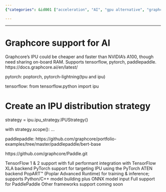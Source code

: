 ```yaml
---
{"categories": &id001 ["acceleration", "AI", "gpu alternative", "graphcore", "hardware"], "category": "Technology", "date": "2023-12-22 23:52:59", "description": "Graphcore's Innovative Processing Unit (IPU) is a highly efficient and faster solution compared to NVIDIA's A100. It offers full performance integration with popular frameworks such as TensorFlow, PyTorch, and PaddlePaddle. Graphcore provides open-source resources for these frameworks and features on-board RAM sharing capabilities, making it a cost-effective and quicker alternative.", "tags": *id001, "title": "Graphcore support for AI"}

---
```


------

# Graphcore support for AI

Graphcore's IPU could be cheaper and faster than NVIDIA's A100, though need sharing on-board RAM.
Supports tensorflow, pytorch, paddlepaddle.
https://docs.graphcore.ai/en/latest/

pytorch: poptorch, pytorch-lightning(tpu and ipu)

tensorflow:
from tensorflow.python import ipu

# Create an IPU distribution strategy
strategy = ipu.ipu_strategy.IPUStrategy()

with strategy.scope():
    ...

paddlepaddle:
https://github.com/graphcore/portfolio-examples/tree/master/paddlepaddle/bert-base

https://github.com/graphcore/Paddle.git

TensorFlow 1 & 2 support with full performant integration with TensorFlow XLA backend
PyTorch support for targeting IPU using the PyTorch ATEN backend 
PopART™ (Poplar Advanced Runtime) for training & inference; supports Python/C++ model building plus ONNX model input
Full support for PaddlePaddle
Other frameworks support coming soon

